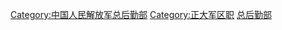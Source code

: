 [[Category:中国人民解放军总后勤部|Category:中国人民解放军总后勤部]]
[[Category:正大军区职|Category:正大军区职]]
[[Category:中国人民解放军政治委员|总后勤部]]
